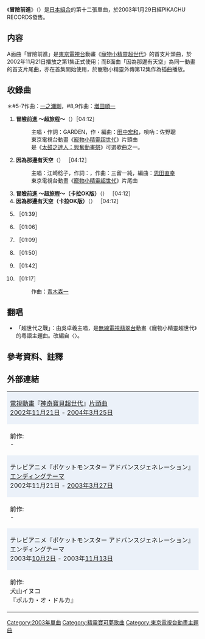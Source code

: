 {{Infobox song
| name       = 冒險前進
| type       = [[單曲|單曲]]
| artist     = [[GARDEN|GARDEN]]
| released   = 2003年1月29日
| genre      = [[動畫歌曲|動畫歌曲]]
| label      = [[ピカチュウレコード|ピカチュウレコード]]
| chart_position = * 週間37位（[[オリコンチャート|オリコン]]）
* 登場回数13回（オリコン）
| prev_title = Woo baby
| prev_year  = 1998
| next_title = ポケモンシンフォニックメドレー/GLORY DAY 〜輝くその日〜
| next_year  = 2005
}}
《'''冒險前進'''》（{{lang-ja|アドバンス・アドベンチャー}}）是[[日本|日本]][[組合|組合]]{{link-ja|GARDEN|GARDEN (音楽ユニット)}}的第十二張單曲，於2003年1月29日經PIKACHU RECORDS發售。

== 内容 ==
A面曲「冒險前進」是[[東京電視台|東京電視台]]動畫《[[寵物小精靈超世代|寵物小精靈超世代]]》的首支片頭曲，於2002年11月21日播放之第1集正式使用；而B面曲「因為那邊有天空」為同一動畫的首支片尾曲，亦在首集開始使用，於寵物小精靈外傳第12集作為插曲播放。

== 收錄曲 ==
＊#5-7作曲：[[一之瀬剛|一之瀬剛]]，#8,9作曲：[[増田順一|増田順一]]

# '''冒險前進 ～超旅程～'''（{{lang|ja|アドバンス・アドベンチャー 〜Advance Adventure〜}}）［04:12］
#: 主唱・作詞：GARDEN，作・編曲：[[田中宏和|田中宏和]]，嗩吶：佐野聰
#:東京電視台動畫《[[寵物小精靈超世代|寵物小精靈超世代]]》片頭曲
#:是《[[太鼓之達人_(家用版)#興奮動畫祭|太鼓之達人：興奮動畫祭]]》可選歌曲之一。
# '''因為那邊有天空'''（{{lang|ja|そこに空があるから}}） ［04:12］
#: 主唱：江崎稔子，作詞：{{link-ja|渡邊夏美|渡辺なつみ (作詞家)}}，作曲：三留一純，編曲：[[恩田直幸|恩田直幸]]
#:東京電視台動畫《[[寵物小精靈超世代|寵物小精靈超世代]]》片尾曲
# '''冒險前進 ～超旅程～（卡拉OK版）'''（{{lang|ja|アドバンス・アドベンチャー 〜Advance Adventure〜（オリジナルカラオケ）}}） ［04:12］
# '''因為那邊有天空（卡拉OK版）'''（{{lang|ja|そこに空があるから（オリジナルカラオケ）}}） ［04:12］
# {{lang|ja|ポケモンコンテスト}} ［01:39］
# {{lang|ja|マグマ団のテーマ}} ［01:06］
# {{lang|ja|アクア団のテーマ}} ［01:09］
# {{lang|ja|闘い}} ［01:50］
# {{lang|ja|勝利}} ［01:42］
# {{lang|ja|トウカシティ}} ［01:17］
#: 作曲：[[青木森一|青木森一]]

== 翻唱 ==
* 「超世代之戰」：由吳卓羲主唱，是[[無線電視翡翠台|無線電視翡翠台]]動畫《寵物小精靈超世代》的粵語主題曲。改編自〈{{lang|ja|アドバンス・アドベンチャー 〜Advance Adventure〜}}〉。

== 參考資料、註釋 ==
{{ReflistH}}
{{reflist}}
{{noteFoot}}
{{ReflistF}}

== 外部連結 ==
{| border="2" cellspacing="0" style="margin: 0.5em auto; text-align: center;"
|-
|colspan="3" style="background-color: #EBF1F9;"|[[電視動畫|電視動畫]]『[[神奇寶貝超世代|神奇寶貝超世代]]』[[片頭曲|片頭曲]]<br>[[2002年|2002年]][[11月21日|11月21日]] - [[2004年|2004年]][[3月25日|3月25日]]
|- style="font-size: smaller;"
| style="width: 30%;"|前作:<br> -
| style="width: 40%;"|[[GARDEN_(音楽ユニット)|GARDEN]]<br>『'''アドバンス・アドベンチャー<br>〜Advance Adventure〜'''』
| style="width: 30%;"|次作:<br>[[松本梨香|松本梨香]]<br>『[[チャレンジャー!!/スマイル|チャレンジャー!!]]』
|-
|colspan="3" style="background-color: #EBF1F9;"|テレビアニメ『ポケットモンスター アドバンスジェネレーション』[[主題歌|エンディングテーマ]]<br>2002年11月21日 - [[2003年|2003年]][[3月27日|3月27日]]
|- style="font-size: smaller;"
| style="width: 30%;"|前作:<br> - 
| style="width: 40%;"|[[江崎とし子|江崎とし子]]<br>『'''そこに空があるから'''』
| style="width: 30%;"|次作:<br>[[犬山イヌコ|犬山イヌコ]]<br>『[[ポルカ・オ・ドルカ_ダンス!!_〜ダンス!!_ニャース〜|ポルカ・オ・ドルカ]]』
|-
|colspan="3" style="background-color: #EBF1F9;"|テレビアニメ『ポケットモンスター アドバンスジェネレーション』エンディングテーマ<br>2003年[[10月2日|10月2日]] - 2003年[[11月13日|11月13日]]
|- style="font-size: smaller;"
| style="width: 30%;"|前作:<br>犬山イヌコ<br>『ポルカ・オ・ドルカ』
| style="width: 40%;"|江崎とし子<br>『'''そこに空があるから'''』
| style="width: 30%;"|次作:<br>江崎とし子<br>『[[チャレンジャー!!/スマイル|スマイル]]』
|}
{{精靈寶可夢動畫主題曲}}
[[Category:2003年單曲|Category:2003年單曲]]
[[Category:精靈寶可夢歌曲|Category:精靈寶可夢歌曲]]
[[Category:東京電視台動畫主題曲|Category:東京電視台動畫主題曲]]